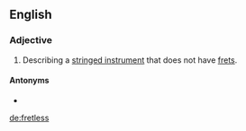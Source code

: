 ==English==

===Adjective===
{{en-adj|-}}

# Describing a [[stringed instrument]] that does not have [[fret]]s.

====Antonyms====
* {{l|en|fretted}}

[[de:fretless]]